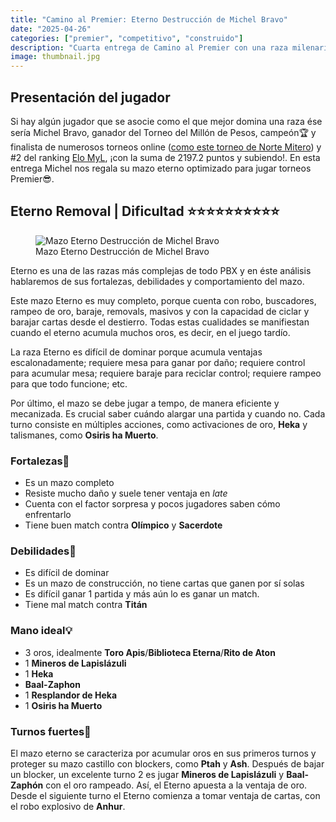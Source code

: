 ```yaml
---
title: "Camino al Premier: Eterno Destrucción de Michel Bravo"
date: "2025-04-26"
categories: ["premier", "competitivo", "construido"]
description: "Cuarta entrega de Camino al Premier con una raza milenaria y su máximo exponente a nivel nacional."
image: thumbnail.jpg
---
```


## Presentación del jugador

Si hay algún jugador que se asocie como el que mejor domina una raza ése sería Michel Bravo, ganador del Torneo del Millón de Pesos, campeón🏆 y finalista de numerosos torneos online ([como este torneo de Norte Mitero](https://www.youtube.com/watch?v=vxRUnrUt4ck&ab_channel=NorteMitero)) y #2 del ranking [Elo MyL](https://datosyleyendas.com/elo-myl), ¡con la suma de 2197.2 puntos y subiendo!. En esta entrega Michel nos regala su mazo eterno optimizado para jugar torneos Premier😎.

## Eterno Removal \| Dificultad ⭐⭐⭐⭐⭐⭐⭐⭐⭐⭐

![Mazo Eterno Destrucción de Michel Bravo](eterno-destruccion.png){fig-align="center"}

Eterno es una de las razas más complejas de todo PBX y en éste análisis hablaremos de sus fortalezas, debilidades y comportamiento del mazo.

Este mazo Eterno es muy completo, porque cuenta con robo, buscadores, rampeo de oro, baraje, removals, masivos y con la capacidad de ciclar y barajar cartas desde el destierro. Todas estas cualidades se manifiestan cuando el eterno acumula muchos oros, es decir, en el juego tardío.

La raza Eterno es difícil de dominar porque acumula ventajas escalonadamente; requiere mesa para ganar por daño; requiere control para acumular mesa; requiere baraje para reciclar control; requiere rampeo para que todo funcione; etc.

Por último, el mazo se debe jugar a tempo, de manera eficiente y mecanizada. Es crucial saber cuándo alargar una partida y cuando no. Cada turno consiste en múltiples acciones, como activaciones de oro, **Heka** y talismanes, como **Osiris ha Muerto**.

### Fortalezas💪

-   Es un mazo completo
-   Resiste mucho daño y suele tener ventaja en *late*
-   Cuenta con el factor sorpresa y pocos jugadores saben cómo enfrentarlo
-   Tiene buen match contra **Olímpico** y **Sacerdote**

### Debilidades💩

-   Es difícil de dominar
-   Es un mazo de construcción, no tiene cartas que ganen por sí solas
-   Es difícil ganar 1 partida y más aún lo es ganar un match.
-   Tiene mal match contra **Titán**

### Mano ideal💡

-   3 oros, idealmente **Toro Apis**/**Biblioteca Eterna**/**Rito de Aton**
-   1 **Mineros de Lapislázuli**
-   1 **Heka**
-   **Baal-Zaphon**
-   1 **Resplandor de Heka**
-   1 **Osiris ha Muerto**

### Turnos fuertes💯

El mazo eterno se caracteriza por acumular oros en sus primeros turnos y proteger su mazo castillo con blockers, como **Ptah** y **Ash**. Después de bajar un blocker, un excelente turno 2 es jugar **Mineros de Lapislázuli** y **Baal-Zaphón** con el oro rampeado. Así, el Eterno apuesta a la ventaja de oro. Desde el siguiente turno el Eterno comienza a tomar ventaja de cartas, con el robo explosivo de **Anhur**.
